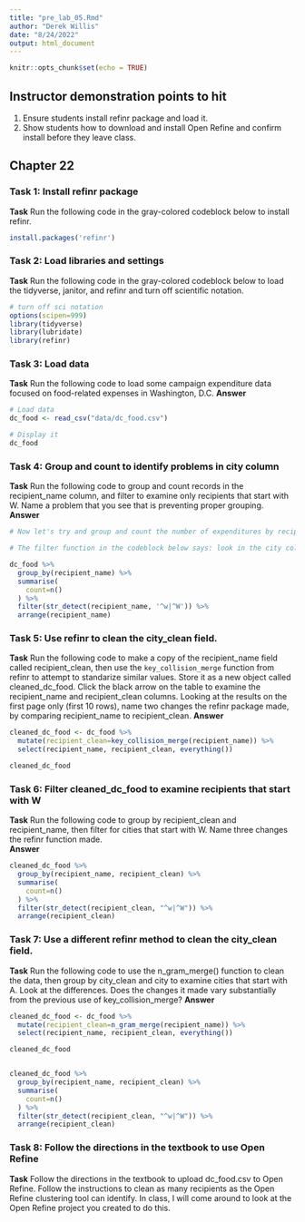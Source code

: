 ```yaml
---
title: "pre_lab_05.Rmd"
author: "Derek Willis"
date: "8/24/2022"
output: html_document
---
```


```r
knitr::opts_chunk$set(echo = TRUE)
```

## Instructor demonstration points to hit
1. Ensure students install refinr package and load it.
2. Show students how to download and install Open Refine and confirm install before they leave class.


## Chapter 22

### Task 1: Install refinr package
**Task** Run the following code in the gray-colored codeblock below to install refinr.

```r
install.packages('refinr')
```

### Task 2: Load libraries and settings
**Task** Run the following code in the gray-colored codeblock below to load the tidyverse, janitor, and refinr and  turn off scientific notation.  
```r
# turn off sci notation
options(scipen=999)
library(tidyverse)
library(lubridate)
library(refinr)
```

### Task 3: Load data
**Task** Run the following code to load some campaign expenditure data focused on food-related expenses in Washington, D.C.
**Answer**

```r
# Load data
dc_food <- read_csv("data/dc_food.csv")

# Display it
dc_food

```

### Task 4: Group and count to identify problems in city column
**Task** Run the following code to group and count records in the recipient_name column, and filter to examine only recipients that start with W. Name a problem that you see that is preventing proper grouping.
**Answer**

```r
# Now let's try and group and count the number of expenditures by recipient. To make it a bit more manageable, let's use another string function from `stringr` and filter for recipients that start with the uppercase "W" or lowercase "w" using the function `str_detect()` with a regular expression.  

# The filter function in the codeblock below says: look in the city column, and pluck out any value that starts with (the "^" symbol means "starts with") a lowercase "w" OR (the vertical "|", called a pipe, means OR) an uppercase "W". 

dc_food %>%
  group_by(recipient_name) %>%
  summarise(
    count=n()
  ) %>%
  filter(str_detect(recipient_name, '^w|^W')) %>% 
  arrange(recipient_name)
```

### Task 5: Use refinr to clean the city_clean field.
**Task** Run the following code to make a copy of the recipient_name field called recipient_clean, then use the `key_collision_merge` function from refinr to attempt to standarize similar values. Store it as a new object called cleaned_dc_food.  Click the black arrow on the table to examine the recipient_name and recipient_clean columns.  Looking at the results on the first page only (first 10 rows), name two changes the refinr package made, by comparing recipient_name to recipient_clean.
**Answer**

```r
cleaned_dc_food <- dc_food %>%
  mutate(recipient_clean=key_collision_merge(recipient_name)) %>%
  select(recipient_name, recipient_clean, everything())

cleaned_dc_food

```

### Task 6: Filter cleaned_dc_food to examine recipients that start with W
**Task** Run the following code to group by recipient_clean and recipient_name, then filter for cities that start with W. Name three changes the refinr function made.  
**Answer**

```r
cleaned_dc_food %>%
  group_by(recipient_name, recipient_clean) %>%
  summarise(
    count=n()
  ) %>%
  filter(str_detect(recipient_clean, "^w|^W")) %>%
  arrange(recipient_clean)
```
### Task 7: Use a different refinr method to clean the city_clean field.
**Task** Run the following code to use the n_gram_merge() function to clean the data, then group by city_clean and city to examine cities that start with A. Look at the differences. Does the changes it made vary substantially from the previous use of key_collision_merge?
**Answer**

```r
cleaned_dc_food <- dc_food %>%
  mutate(recipient_clean=n_gram_merge(recipient_name)) %>%
  select(recipient_name, recipient_clean, everything())

cleaned_dc_food


cleaned_dc_food %>%
  group_by(recipient_name, recipient_clean) %>%
  summarise(
    count=n()
  ) %>%
  filter(str_detect(recipient_clean, "^w|^W")) %>%
  arrange(recipient_clean)


```
### Task 8: Follow the directions in the textbook to use Open Refine
**Task** Follow the directions in the textbook to upload dc_food.csv to Open Refine. Follow the instructions to clean as many recipients as the Open Refine clustering tool can identify.  In class, I will come around to look at the Open Refine project you created to do this.
